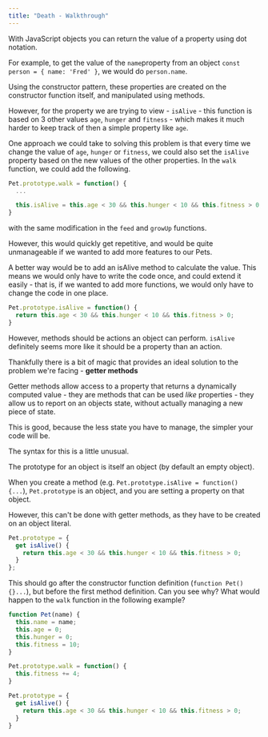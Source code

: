 ```yaml
---
title: "Death - Walkthrough"
---
```


With JavaScript objects you can return the value of a property using dot notation.

For example, to get the value of the `name`property from an object `const person = { name: 'Fred' }`, we would do `person.name`.

Using the constructor pattern, these properties are created on the constructor function itself, and manipulated using methods.

However, for the property we are trying to view - `isAlive` - this function is based on 3 other values `age`, `hunger` and `fitness` - which makes it much harder to keep track of then a simple property like `age`.

One approach we could take to solving this problem is that every time we change the value of `age`, `hunger` or `fitness`, we could also set the `isAlive` property based on the new values of the other properties. In the `walk` function, we could add the following.

```js
Pet.prototype.walk = function() {
  ...

  this.isAlive = this.age < 30 && this.hunger < 10 && this.fitness > 0;
}
```

with the same modification in the `feed` and `growUp` functions.

However, this would quickly get repetitive, and would be quite unmanageable if we wanted to add more features to our Pets.

A better way would be to add an isAlive method to calculate the value. This means we would only have to write the code once, and could extend it easily - that is, if we wanted to add more functions, we would only have to change the code in one place.

```js
Pet.prototype.isAlive = function() {
  return this.age < 30 && this.hunger < 10 && this.fitness > 0;
}
```

However, methods should be actions an object can perform. `isAlive` definitely seems more like it should be a property than an action.

Thankfully there is a bit of magic that provides an ideal solution to the problem we're facing - **getter methods**

Getter methods allow access to a property that returns a dynamically computed value - they are methods that can be used *like* properties - they allow us to report on an objects state, without actually managing a new piece of state.

This is good, because the less state you have to manage, the simpler your code will be.

The syntax for this is a little unusual.

The prototype for an object is itself an object (by default an empty object).

When you create a method (e.g. `Pet.prototype.isAlive = function() {...`), `Pet.prototype` is an object, and you are setting a property on that object.

However, this can't be done with getter methods, as they have to be created on an object literal.

```js
Pet.prototype = {
  get isAlive() {
    return this.age < 30 && this.hunger < 10 && this.fitness > 0;
  }
};
```

This should go after the constructor function definition (`function Pet() {}...`), but before the first method definition. Can you see why? What would happen to the `walk` function in the following example?

```js
function Pet(name) {
  this.name = name;
  this.age = 0;
  this.hunger = 0;
  this.fitness = 10;
}

Pet.prototype.walk = function() {
  this.fitness += 4;
}

Pet.prototype = {
  get isAlive() {
    return this.age < 30 && this.hunger < 10 && this.fitness > 0;
  }
}
```